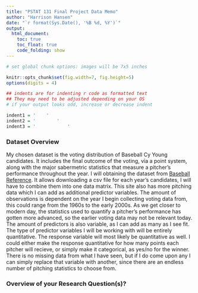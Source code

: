 ```yaml
---
title: "PSTAT 131 Final Project Data Memo"
author: "Harrison Hansen"
date: "`r format(Sys.Date(), '%B %d, %Y')`"
output:
  html_document:
    toc: true
    toc_float: true
    code_folding: show
---
```



```r

# set global chunk options: images will be 7x5 inches

knitr::opts_chunk$set(fig.width=7, fig.height=5)
options(digits = 4)

## indents are for indenting r code as formatted text
## They may need to be adjusted depending on your OS
# if your output looks odd, increase or decrease indent

indent1 = '    '
indent2 = '        '
indent3 = '            '
```

### Dataset Overview

My chosen dataset is the voting distribution of Baseball Cy Young candidates. It
includes the final outcome of the voting, via a point system, along with the major
sabermetric statistics that measure a pitcher's performance throughout the year.
I will obtaining the dataset from
[Baseball Reference](https://www.baseball-reference.com/awards/awards_2021.shtml#AL_CYA_voting_link).
It allows downloading a csv file for each year's candidates, I will have to combine them
into one data matrix. This site also has more pitching data which I can add as 
additional predictor variables. The amount of observations is dependent on the
year I begin collecting voting data from, this could range from the 1960s to the
early 2000s. As we get closer to modern day, the statistics used to quantify a 
pitcher's performance has gotten more advanced, so the earlier voting data
may not be relevant today. The amount of predictors is also variable, as I can
add as many as I see fit. The type of predictor variables I will be working with 
will be entirely quantitative. The response variable will most likely be 
quantitative as well. I could either make the response quantitative for how many
points each pitcher will recieve, or simply make it categorical, as yes/no for
the winner. There is no missing data from what I have seen, but if I do come upon
any I can simply replace that variable with another, since there are an endless 
number of pitching statistics to choose from.


### Overview of your Research Question(s)?







